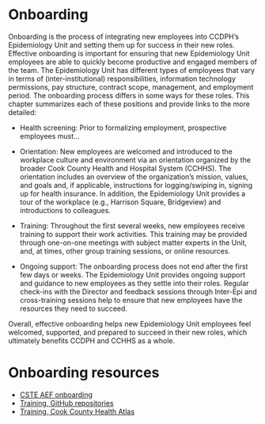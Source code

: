 # Onboarding {.unnumbered}
Onboarding is the process of integrating new employees into CCDPH's Epidemiology Unit and setting them up for success in their new roles. Effective onboarding is important for ensuring that new Epidemiology Unit employees are able to quickly become productive and engaged members of the team. The Epidemiology Unit has different types of employees that vary in terms of (inter-institutional) responsibilities, information technology permissions, pay structure, contract scope, management, and employment period. The onboarding process differs in some ways for these roles. This chapter summarizes each of these positions and provide links to the more detailed:

- Health screening: Prior to formalizing employment, prospective employees must...

- Orientation: New employees are welcomed and introduced to the workplace culture and environment via an orientation organized by the broader Cook County Health and Hospital System (CCHHS). The orientation includes an overview of the organization's mission, values, and goals and, if applicable, instructions for logging/swiping in, signing up for health insurance. In addition, the Epidemiology Unit provides a tour of the workplace (e.g., Harrison Square, Bridgeview) and introductions to colleagues. 

- Training: Throughout the first several weeks, new employees receive training to support their work activities. This training may be provided through one-on-one meetings with subject matter experts in the Unit, and, at times, other group training sessions, or online resources.

- Ongoing support: The onboarding process does not end after the first few days or weeks. The Epidemiology Unit provides ongoing support and guidance to new employees as they settle into their roles. Regular check-ins with the Director and feedback sessions through Inter-Epi and cross-training sessions help to ensure that new employees have the resources they need to succeed.

Overall, effective onboarding helps new Epidemiology Unit employees feel welcomed, supported, and prepared to succeed in their new roles, which ultimately benefits CCDPH and CCHHS as a whole.

# Onboarding resources

- [CSTE AEF onboarding](https://justenvirons.org/epihandbook/in_depth/onboarding_cste_aef.html) 
- [Training, GitHub repositories](https://justenvirons.org/epihandbook/in_depth/training_githubrepos.html)
- [Training, Cook County Health Atlas](https://cook-county-department-of-public-health.github.io/documents/epi/dap/dap_atlas_workshop.html)